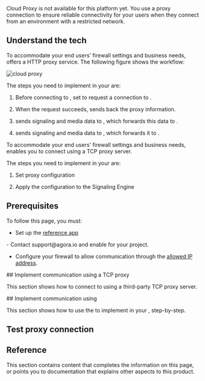 

<PlatformWrapper notAllowed="web">
Cloud Proxy is not available for this platform yet.
</PlatformWrapper>

<PlatformWrapper platform = 'web'>
You use a proxy connection to ensure reliable connectivity for your users when they connect from an environment with a restricted network.

## Understand the tech

<PlatformWrapper platform="web">
To accommodate your end users’ firewall settings and business needs, <Vg k="CP"/> offers a HTTP proxy service. The following figure shows the <Vg k="CP"/> workflow:

![cloud proxy](https://agora-doc.s3.us-east-1.amazonaws.com/images/signaling/cloud-proxy.svg)

The steps you need to implement in your <Vpl k="CLIENT" /> are:

1.  Before connecting to <Vg k="AGORA_BACKEND" />, set <Vpd k="SDK" /> to request a connection to <Vg k="CP"/>.

2.  When the request succeeds, <Vg k="CP"/> sends back the proxy information.

3.  <Vpd k="SDK" /> sends signaling and media data to <Vg k="CP"/>, which forwards this data to <Vg k="AGORA_BACKEND" />.

4.  <Vg k="AGORA_BACKEND" /> sends signaling and media data to <Vg k="CP"/>, which forwards it to <Vpd k="SDK" />.

</PlatformWrapper>
<PlatformWrapper notAllowed="web">
To accommodate your end users’ firewall settings and business needs, <Vpd k="SDK" /> enables you to connect using a TCP proxy server.

The steps you need to implement in your <Vpl k="CLIENT" /> are:

1. Set proxy configuration

2. Apply the configuration to the Signaling Engine

</PlatformWrapper>

## Prerequisites

To follow this page, you must:

- Set up the [<Vg k="MESS_SDK"/> reference app](/en/signaling/get-started/sdk-quickstart#project-setup)

<PlatformWrapper platform="web">
- Contact support@agora.io and enable <Vg k="CP"/> for your project.

- Configure your firewall to allow communication through the <Vg k="CP"/> [allowed IP address](../reference/cloud-proxy-allowed-ips).
</PlatformWrapper>
    
<PlatformWrapper notAllowed="web">
## Implement communication using a TCP proxy

This section shows how to connect to <Vg k="SIG" /> using a third-party TCP proxy server.

</PlatformWrapper>

<PlatformWrapper platform="web">
## Implement communication using <Vg k="CP"/>

This section shows how to use the <Vpd k="SDK" /> to implement <Vg k="CP"/> in your <Vpl k="CLIENT" />, step-by-step.
</PlatformWrapper>

<ProjectImplement/>

## Test proxy connection

<ProjectTest/>

## Reference

This section contains content that completes the information on this page, or points you to documentation that explains other aspects to this
product.

<Reference/>
</PlatformWrapper>